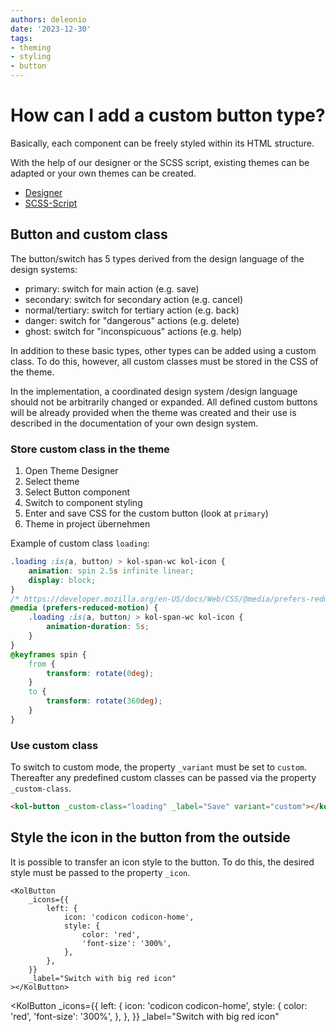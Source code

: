```yaml
---
authors: deleonio
date: '2023-12-30'
tags:
- theming
- styling
- button
---
```



# How can I add a custom button type?

Basically, each component can be freely styled within its HTML structure.

With the help of our designer or the SCSS script, existing themes can be adapted or your own themes can be created.

- [Designer](/en/docs/concepts/styling/designer)
- [SCSS-Script](/en/docs/concepts/styling/scss)

## Button and custom class

The button/switch has 5 types derived from the design language of the design systems:

- primary: switch for main action (e.g. save)
- secondary: switch for secondary action (e.g. cancel)
- normal/tertiary: switch for tertiary action (e.g. back)
- danger: switch for "dangerous" actions (e.g. delete)
- ghost: switch for "inconspicuous" actions (e.g. help)

In addition to these basic types, other types can be added using a custom class.
To do this, however, all custom classes must be stored in the CSS of the theme.

<kol-details _summary="Why?" _open>
	In the implementation, a coordinated design system /design language should not be arbitrarily changed or expanded. All
	defined custom buttons will be already provided when the theme was created and their use is described in the
	documentation of your own design system.
</kol-details>

### Store custom class in the theme

1. Open Theme Designer
2. Select theme
3. Select Button component
4. Switch to component styling
5. Enter and save CSS for the custom button (look at `primary`)
6. Theme in project übernehmen

Example of custom class `loading`:

```css
.loading :is(a, button) > kol-span-wc kol-icon {
	animation: spin 2.5s infinite linear;
	display: block;
}
/* https://developer.mozilla.org/en-US/docs/Web/CSS/@media/prefers-reduced-motion#toning_down_the_animation_scaling */
@media (prefers-reduced-motion) {
	.loading :is(a, button) > kol-span-wc kol-icon {
		animation-duration: 5s;
	}
}
@keyframes spin {
	from {
		transform: rotate(0deg);
	}
	to {
		transform: rotate(360deg);
	}
}
```

### Use custom class

To switch to custom mode, the property `_variant` must be set to `custom`. Thereafter
any predefined custom classes can be passed via the property `_custom-class`.

```html
<kol-button _custom-class="loading" _label="Save" variant="custom"></kol-button>
```

## Style the icon in the button from the outside

It is possible to transfer an icon style to the button. To do this, the desired style must be passed to the property `_icon`.

```tsx
<KolButton
	_icons={{
		left: {
			icon: 'codicon codicon-home',
			style: {
				color: 'red',
				'font-size': '300%',
			},
		},
	}}
	_label="Switch with big red icon"
></KolButton>
```

<KolButton
	_icons={{
		left: {
			icon: 'codicon codicon-home',
			style: {
				color: 'red',
				'font-size': '300%',
			},
		},
	}}
	_label="Switch with big red icon"
></KolButton>